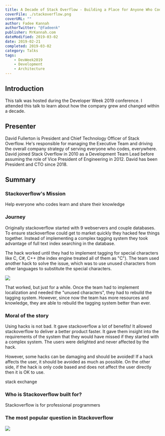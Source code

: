 ---
title: A Decade of Stack Overflow - Building a Place for Anyone Who Codes
coverFile: ./stackoverflow.png
coverURL: ""
author: Fadee Kannah
authorTwitter: "@fadeenk"
publisher: MrKannah.com
dateModified: 2019-03-02
date: 2019-02-21
completed: 2019-03-02
category: Talks
tags:
    - DevWeek2019
    - Development
    - Architecture
---
## Introduction

This talk was hosted during the Developer Week 2019 conference. I attended this talk to learn about how the company grew and changed within a decade. 
  
## Presenter
David Fullerton is President and Chief Technology Officer of Stack Overflow. He's responsible for managing the Executive Team and driving the overall company strategy of serving everyone who codes, everywhere. David joined Stack Overflow in 2010 as a Development Team Lead before assuming the role of Vice President of Engineering in 2012. David has been President and CTO since 2018.

## Summary
### Stackoverflow's Mission
Help everyone who codes learn and share their knowledge

### Journey
Originally stackoverflow started with 9 webservers and couple databases. To ensure stackoverflow could get to market quickly they hacked few things together. Instead of implementing a complex tagging system they took advantage of full text index searching in the database. 

The hack worked until they had to implement tagging for special characters like C, C#, C++ (the index engine treated all of them as "C"). The team used another hack to solve the issue, which was to use unused characters from other languages to substitute the special characters.

![](./solved.jpg)

That worked, but just for a while. Once the team had to implement localization and needed the "unused characters", they had to rebuild the tagging system. However, since now the team has more resources and knowledge, they are able to rebuild the tagging system better than ever. 

### Moral of the story
Using hacks is not bad. It gave stackoverflow a lot of benefits! It allowed stackoverflow to deliver a better product faster. It gave them insight into the requirements of the system that they would have missed if they started with a complex system. The users were delighted and never affected by the hack.

However, some hacks can be damaging and should be avoided! If a hack affects the user, it should be avoided as much as possible. On the other side, if the hack is only code based and does not affect the user directly then it is OK to use.  

stack exchange

### Who is Stackoverflow built for?
Stackoverflow is for professional programmers 

### The most popular question in Stackoverflow
![](./vim.jpg)
